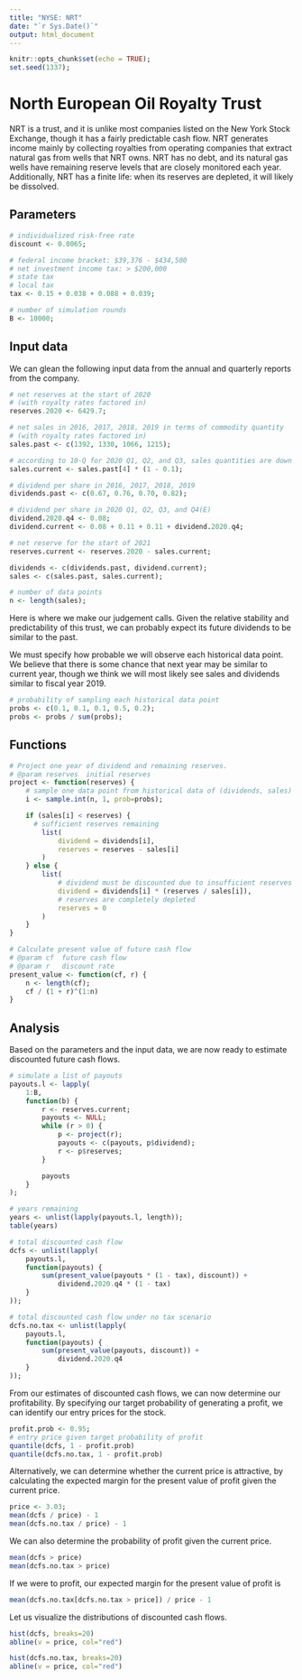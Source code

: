 ```yaml
---
title: "NYSE: NRT"
date: "`r Sys.Date()`"
output: html_document
---
```


```r
knitr::opts_chunk$set(echo = TRUE);
set.seed(1337);
```

# North European Oil Royalty Trust

NRT is a trust, and it is unlike most companies listed on the New York Stock Exchange,
though it has a fairly predictable cash flow.
NRT generates income mainly by collecting royalties from operating companies
that extract natural gas from wells that NRT owns.
NRT has no debt, and its natural gas wells have remaining reserve levels 
that are closely monitored each year.
Additionally, NRT has a finite life: when its reserves are depleted, it will likely be 
dissolved.


## Parameters

```r
# individualized risk-free rate
discount <- 0.0065;

# federal income bracket: $39,376 - $434,500
# net investment income tax: > $200,000
# state tax
# local tax
tax <- 0.15 + 0.038 + 0.088 + 0.039;

# number of simulation rounds
B <- 10000;
```

## Input data

We can glean the following input data from the annual and quarterly reports
from the company.

```r
# net reserves at the start of 2020
# (with royalty rates factored in)
reserves.2020 <- 6429.7;

# net sales in 2016, 2017, 2018, 2019 in terms of commodity quantity
# (with royalty rates factored in)
sales.past <- c(1392, 1330, 1066, 1215);

# according to 10-Q for 2020 Q1, Q2, and Q3, sales quantities are down about 10%
sales.current <- sales.past[4] * (1 - 0.1);

# dividend per share in 2016, 2017, 2018, 2019
dividends.past <- c(0.67, 0.76, 0.70, 0.82);

# dividend per share in 2020 Q1, Q2, Q3, and Q4(E)
dividend.2020.q4 <- 0.08;
dividend.current <- 0.08 + 0.11 + 0.11 + dividend.2020.q4;

# net reserve for the start of 2021
reserves.current <- reserves.2020 - sales.current;

dividends <- c(dividends.past, dividend.current);
sales <- c(sales.past, sales.current);

# number of data points
n <- length(sales);
```

Here is where we make our judgement calls.
Given the relative stability and predictability of this trust,
we can probably expect its future dividends to be similar to the past.

We must specify how probable we will observe each historical data point.
We believe that there is some chance that next year may be similar to
current year, though we think we will most likely see sales and dividends
similar to fiscal year 2019.

```r
# probability of sampling each historical data point
probs <- c(0.1, 0.1, 0.1, 0.5, 0.2);
probs <- probs / sum(probs);
```

## Functions

```r
# Project one year of dividend and remaining reserves.
# @param reserves  initial reserves
project <- function(reserves) {
	# sample one data point from historical data of (dividends, sales)
	i <- sample.int(n, 1, prob=probs);

	if (sales[i] < reserves) {
	  # sufficient reserves remaining
		list(
			dividend = dividends[i],
			reserves = reserves - sales[i]
		)
	} else {
		list(
			# dividend must be discounted due to insufficient reserves
			dividend = dividends[i] * (reserves / sales[i]),
			# reserves are completely depleted
			reserves = 0
		)
	}
}

# Calculate present value of future cash flow
# @param cf  future cash flow
# @param r   discount rate
present_value <- function(cf, r) {
	n <- length(cf);
	cf / (1 + r)^(1:n)
}
```

## Analysis

Based on the parameters and the input data, we are now ready to estimate
discounted future cash flows.

```r
# simulate a list of payouts
payouts.l <- lapply(
	1:B,
	function(b) {
		r <- reserves.current;
		payouts <- NULL;
		while (r > 0) {
			p <- project(r);
			payouts <- c(payouts, p$dividend);
			r <- p$reserves;
		}

		payouts
	}
);

# years remaining
years <- unlist(lapply(payouts.l, length));
table(years)

# total discounted cash flow
dcfs <- unlist(lapply(
	payouts.l,
	function(payouts) {
		sum(present_value(payouts * (1 - tax), discount)) +
			dividend.2020.q4 * (1 - tax)
	}
));

# total discounted cash flow under no tax scenario
dcfs.no.tax <- unlist(lapply(
	payouts.l,
	function(payouts) {
		sum(present_value(payouts, discount)) +
			dividend.2020.q4
	}
));
```

From our estimates of discounted cash flows, we can now determine our profitability.
By specifying our target probability of generating a profit, we can identify our
entry prices for the stock.

```r
profit.prob <- 0.95;
# entry price given target probability of profit
quantile(dcfs, 1 - profit.prob)
quantile(dcfs.no.tax, 1 - profit.prob)
```

Alternatively, we can determine whether the current price is attractive,
by calculating the expected margin for the present value of profit given 
the current price.

```r
price <- 3.03;
mean(dcfs / price) - 1
mean(dcfs.no.tax / price) - 1
```

We can also determine the probability of profit given the current price.

```r
mean(dcfs > price)
mean(dcfs.no.tax > price)
```

If we were to profit, our expected margin for the present value of profit is
```r
mean(dcfs.no.tax[dcfs.no.tax > price]) / price - 1
```

Let us visualize the distributions of discounted cash flows.

```r
hist(dcfs, breaks=20)
abline(v = price, col="red")

hist(dcfs.no.tax, breaks=20)
abline(v = price, col="red")
```
